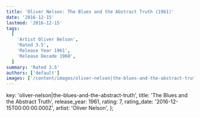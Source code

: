 ```yaml
---
title: 'Oliver Nelson: The Blues and the Abstract Truth (1961)'
date: '2016-12-15'
lastmod: '2016-12-15'
tags:
  [
    'Artist Oliver Nelson',
    'Rated 3.5',
    'Release Year 1961',
    'Release Decade 1960',
  ]
summary: 'Rated 3.5'
authors: ['default']
images: ['/content/images/oliver-nelson|the-blues-and-the-abstract-truth.jpg']
---
```


  key: 'oliver-nelson|the-blues-and-the-abstract-truth',
  title: 'The Blues and the Abstract Truth',
  release_year: 1961,
  rating: 7,
  rating_date: '2016-12-15T00:00:00.000Z',
  artist: 'Oliver Nelson',
};

<MusicRating data={data} />
